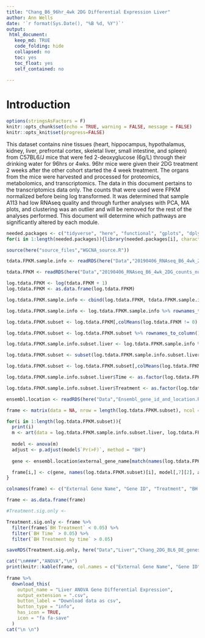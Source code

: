 ```yaml
---
title: "Chang_B6_96hr_4wk 2DG Differential Expression Liver"
author: Ann Wells
date: '`r format(Sys.Date(), "%B %d, %Y")`'
output:
 html_document:
   keep_md: TRUE
   code_folding: hide
   collapsed: no
   toc: yes
   toc_float: yes
   self_contained: no
   
---
```


<link rel="stylesheet" type="text/css" href="https://cdn.datatables.net/1.10.5/css/jquery.dataTables.min.css">
<script src="https://code.jquery.com/jquery-2.1.2.min.js"></script>
<script src="https://cdn.datatables.net/1.10.5/js/jquery.dataTables.min.js"></script>

<script type="text/javascript">
         $(document).ready(function() {
             $("table").DataTable();
         } );
</script>

# Introduction

```r
options(stringsAsFactors = F)
knitr::opts_chunk$set(echo = TRUE, warning = FALSE, message = FALSE)
knitr::opts_knit$set(progress=FALSE)

```

This dataset contains nine tissues (heart, hippocampus, hypothalamus, kidney, liver, prefrontal cortex, skeletal liver, small intestine, and spleen) from C57BL6/J mice that were fed 2-deoxyglucose (6g/L) through their drinking water for 96hrs or 4wks. 96hr mice were given their 2DG treatment 2 weeks after the other cohort started the 4 week treatment. The organs from the mice were harvested and processed for proteomics, metabolomics, and transcriptomics. The data in this document pertains to the transcriptomics data only. The counts that were used were FPKM normalized before being log transformed. It was determined that sample A113 had low RNAseq quality and through further analyses with PCA, MA plots, and clustering was an outlier and will be removed for the rest of the analyses performed. This document will determine which pathways are significantly altered by each module.

```r
needed.packages <- c("tidyverse", "here", "functional", "gplots", "dplyr", "GeneOverlap", "R.utils", "reshape2","magrittr","data.table", "RColorBrewer","preprocessCore", "ARTool","emmeans", "phia", "gprofiler2","rlist", "plotly","kableExtra","foreach","doParallel","doFuture","pheatmap")
for(i in 1:length(needed.packages)){library(needed.packages[i], character.only = TRUE)}

source(here("source_files","WGCNA_source.R"))
```

```r
tdata.FPKM.sample.info <- readRDS(here("Data","20190406_RNAseq_B6_4wk_2DG_counts_phenotypes.RData"))

tdata.FPKM <- readRDS(here("Data","20190406_RNAseq_B6_4wk_2DG_counts_numeric.RData"))

log.tdata.FPKM <- log(tdata.FPKM + 1)
log.tdata.FPKM <- as.data.frame(log.tdata.FPKM)

log.tdata.FPKM.sample.info <- cbind(log.tdata.FPKM, tdata.FPKM.sample.info[,27238:27240])

log.tdata.FPKM.sample.info <- log.tdata.FPKM.sample.info %>% rownames_to_column() %>% filter(rowname != "A113") %>% column_to_rownames()

log.tdata.FPKM.subset <- log.tdata.FPKM[,colMeans(log.tdata.FPKM != 0) > 0.5] 

log.tdata.FPKM.subset <- log.tdata.FPKM.subset %>% rownames_to_column() %>% filter(rowname != "A113") %>% column_to_rownames()

log.tdata.FPKM.sample.info.subset.liver <- log.tdata.FPKM.sample.info %>% rownames_to_column() %>% filter(Tissue == "Liver") %>% column_to_rownames()

log.tdata.FPKM.subset <- subset(log.tdata.FPKM.sample.info.subset.liver, select = -c(Time,Treatment,Tissue))

log.tdata.FPKM.subset <- log.tdata.FPKM.subset[,colMeans(log.tdata.FPKM.subset != 0) > 0.5] 

```

```r
log.tdata.FPKM.sample.info.subset.liver$Time <- as.factor(log.tdata.FPKM.sample.info.subset.liver$Time)

log.tdata.FPKM.sample.info.subset.liver$Treatment <- as.factor(log.tdata.FPKM.sample.info.subset.liver$Treatment)

ensembl.location <- readRDS(here("Data","Ensembl_gene_id_and_location.RData"))

frame <- matrix(data = NA, nrow = length(log.tdata.FPKM.subset), ncol = 8)

for(i in 1:length(log.tdata.FPKM.subset)){
  print(i)
  m <- art(data = log.tdata.FPKM.sample.info.subset.liver, log.tdata.FPKM.subset[,i] ~ Time*Treatment)
  
  model <- anova(m)
  adjust <- p.adjust(model$`Pr(>F)`, method = "BH")
  
  gene <- ensembl.location$external_gene_name[match(names(log.tdata.FPKM.subset)[i],ensembl.location$ensembl_gene_id)]

  frame[i,] <- c(gene, names(log.tdata.FPKM.subset)[i], model[,7][2], adjust[2], model[,7][1], adjust[1], model[,7][3],adjust[3])
}

colnames(frame) <- c("External Gene Name", "Gene ID", "Treatment", "BH Treatment","Time", "BH Time", " Treatment by time", "BH Treatment by time")

frame <- as.data.frame(frame)

#Treatment.sig.only <- 
```
```r
Treatment.sig.only <- frame %>%
  filter(frame$`BH Treatment` < 0.05) %>%
  filter(`BH Time` > 0.05) %>%
  filter(`BH Treatment by time` > 0.05)

saveRDS(Treatment.sig.only, here("Data","Liver","Chang_2DG_BL6_DE_genes_liver.RData"))
```

```r
cat("\n####","ANOVA","\n")
print(knitr::kable(frame, col.names = c("External Gene Name", "Gene ID", "Treatment", "BH Treatment","Time", "BH Time", " Treatment by time", "BH Treatment by time")))
      
frame %>%
  download_this(
    output_name = "Liver ANOVA Gene Differential Expression",
    output_extension = ".csv",
    button_label = "Download data as csv",
    button_type = "info",
    has_icon = TRUE,
    icon = "fa fa-save"
  )
cat("\n \n")

```